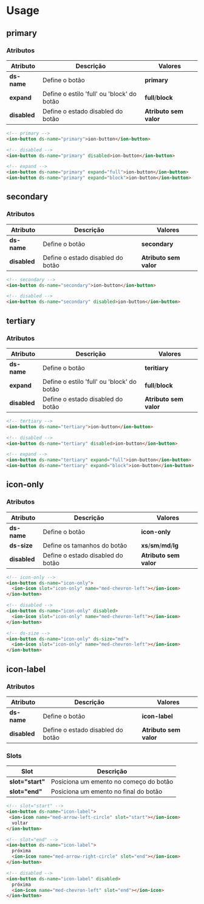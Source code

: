 
<Meta title="Components/Global/Button/Usage" />

# Usage

## primary

### Atributos

| Atributo     | Descrição                                  | Valores                |
| ------------ | ------------------------------------------ | ---------------------- |
| **ds-name**  | Define o botão                             | **primary**            |
| **expand**   | Define o estilo 'full' ou 'block' do botão | **full**/**block**     |
| **disabled** | Define o estado disabled do botão          | **Atributo sem valor** |

```html
<!-- primary -->
<ion-button ds-name="primary">ion-button</ion-button>

<!-- disabled -->
<ion-button ds-name="primary" disabled>ion-button</ion-button>

<!-- expand -->
<ion-button ds-name="primary" expand="full">ion-button</ion-button>
<ion-button ds-name="primary" expand="block">ion-button</ion-button>
```

## secondary

### Atributos

| Atributo     | Descrição                         | Valores                |
| ------------ | --------------------------------- | ---------------------- |
| **ds-name**  | Define o botão                    | **secondary**          |
| **disabled** | Define o estado disabled do botão | **Atributo sem valor** |

```html
<!-- secondary -->
<ion-button ds-name="secondary">ion-button</ion-button>

<!-- disabled -->
<ion-button ds-name="secondary" disabled>ion-button</ion-button>
```

## tertiary

### Atributos

| Atributo     | Descrição                                  | Valores                |
| ------------ | ------------------------------------------ | ---------------------- |
| **ds-name**  | Define o botão                             | **teritiary**          |
| **expand**   | Define o estilo 'full' ou 'block' do botão | **full**/**block**     |
| **disabled** | Define o estado disabled do botão          | **Atributo sem valor** |



```html
<!-- tertiary -->
<ion-button ds-name="tertiary">ion-button</ion-button>

<!-- disabled -->
<ion-button ds-name="tertiary" disabled>ion-button</ion-button>

<!-- expand -->
<ion-button ds-name="tertiary" expand="full">ion-button</ion-button>
<ion-button ds-name="tertiary" expand="block">ion-button</ion-button>
```

## icon-only

### Atributos

| Atributo     | Descrição                         | Valores                     |
| ------------ | --------------------------------- | --------------------------- |
| **ds-name**  | Define o botão                    | **icon-only**               |
| **ds-size**  | Define os tamanhos do botão       | **xs**/**sm**/**md**/**lg** |
| **disabled** | Define o estado disabled do botão | **Atributo sem valor**      |

```html
<!-- icon-only -->
<ion-button ds-name="icon-only">
  <ion-icon slot="icon-only" name="med-chevron-left"></ion-icon>
</ion-button>

<!-- disabled -->
<ion-button ds-name="icon-only" disabled>
  <ion-icon slot="icon-only" name="med-chevron-left"></ion-icon>
</ion-button>

<!-- ds-size -->
<ion-button ds-name="icon-only" ds-size="md">
  <ion-icon slot="icon-only" name="med-chevron-left"></ion-icon>
</ion-button>
```

## icon-label

### Atributos

| Atributo     | Descrição                         | Valores                |
| ------------ | ----------------------------------| ---------------------- |
| **ds-name**  | Define o botão                    | **icon-label**         |
| **disabled** | Define o estado disabled do botão | **Atributo sem valor** |

### Slots

| Slot              | Descrição                              |
| ----------------- | -------------------------------------- |
| **slot="start"**  | Posiciona um emento no começo do botão |
| **slot="end"**    | Posiciona um emento no final do botão  |

```html
<!-- slot="start" -->
<ion-button ds-name="icon-label">
 <ion-icon name="med-arrow-left-circle" slot="start"></ion-icon>
  voltar
</ion-button>

<!-- slot="end" -->
<ion-button ds-name="icon-label">
  próxima
  <ion-icon name="med-arrow-right-circle" slot="end"></ion-icon>
</ion-button>

<!-- disabled -->
<ion-button ds-name="icon-label" disabled>
  próxima
  <ion-icon name="med-chevron-left" slot="end"></ion-icon>
</ion-button>
```
